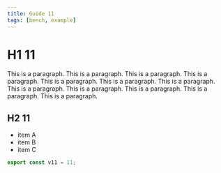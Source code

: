 ```yaml
---
title: Guide 11
tags: [bench, example]
---
```


# H1 11

This is a paragraph. This is a paragraph. This is a paragraph. This is a paragraph. This is a paragraph. This is a paragraph. This is a paragraph. This is a paragraph. This is a paragraph. This is a paragraph. This is a paragraph. This is a paragraph. 

## H2 11

- item A
- item B
- item C

```ts
export const v11 = 11;
```